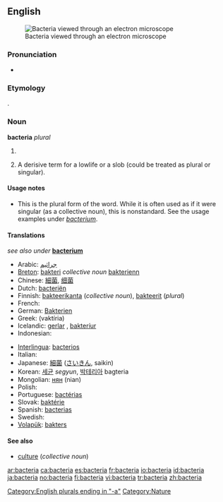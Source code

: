 {{see|Bacteria}}
==English==
[[Image:Escherichia Coli NIAID.jpg|thumb|Bacteria viewed through an electron microscope]]

===Pronunciation===
*{{a|US}} {{IPA|/bækˈtɪɻ.i.ə/}}

===Etymology===
{{AGr.}} {{term|sc=polytonic|βακτήριος|tr=baktērios||small stick|lang=grc}}.

===Noun===
'''bacteria''' ''plural''

# {{microbiology}} {{plural of|[[bacterium]]}}
# {{pejorative}} A derisive term for a lowlife or a slob (could be treated as plural or singular).

====Usage notes====
*This is the plural form of the word.  While it is often used as if it were singular (as a collective noun), this is nonstandard.  See the usage examples under ''[[bacterium]]''.

<!--is there any point in having translations on this page?-->

====Translations====
''see also under'' '''[[bacterium]]'''
{{trans-top|bacteria}}
* Arabic: [[جراثيم]]
* [[Breton]]: [[bakteri]] ''collective noun'' [[bakterienn]] {{f|s}}
* Chinese: [[細菌]], [[细菌]]
* Dutch: [[bacteriën]]
* Finnish: [[bakteerikanta]] (''collective noun''), [[bakteerit]] (''plural'')
* French: {{t+|fr|bactéries|f|p}}
* German: [[Bakterien]]
* Greek: {{t|el|βακτήρια|n|p|sc=Grek}} (vaktíria)
* Icelandic: [[gerlar]] {{n|p}}, [[bakteríur]] {{n|p}}
* Indonesian: {{t+|id|bakteri|xs=Indonesian}}
{{trans-mid}}
* [[Interlingua]]: [[bacterios]]
* Italian: {{t+|it|batteri|m|p}}
* Japanese: [[細菌]] ([[さいきん]], saikin)
* Korean: [[세균]] ''segyun'', [[박테리아]] bagteria
* Mongolian: [[нян]] (nian)
* Polish: {{t+|pl|bakterie}}
* Portuguese: [[bactérias]]
* Slovak: [[baktérie]] {{f|p}}
* Spanish: [[bacterias]]
* Swedish: {{t+|sv|bakterier}}
* [[Volapük]]: [[bakters]]
{{trans-bottom}}

====See also====
*[[culture]] (''collective noun'')

[[Category:English plurals ending in "-a"]]
[[Category:Nature]]

[[ar:bacteria]]
[[ca:bacteria]]
[[es:bacteria]]
[[fr:bacteria]]
[[io:bacteria]]
[[id:bacteria]]
[[ja:bacteria]]
[[no:bacteria]]
[[fi:bacteria]]
[[vi:bacteria]]
[[tr:bacteria]]
[[zh:bacteria]]